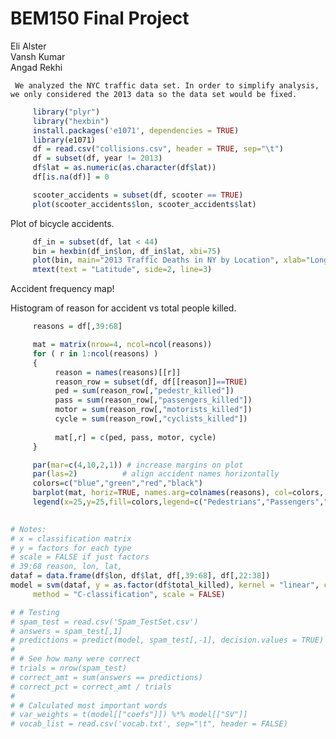 BEM150 Final Project
========================================================
Eli Alster  
Vansh Kumar  
Angad Rekhi  

     We analyzed the NYC traffic data set. In order to simplify analysis, we only considered the 2013 data so the data set would be fixed.
  
```r
     library("plyr")
     library("hexbin")
     install.packages('e1071', dependencies = TRUE)
     library(e1071)
     df = read.csv("collisions.csv", header = TRUE, sep="\t")
     df = subset(df, year != 2013)
     df$lat = as.numeric(as.character(df$lat))
     df[is.na(df)] = 0
```

```r
     scooter_accidents = subset(df, scooter == TRUE)
     plot(scooter_accidents$lon, scooter_accidents$lat)
```
Plot of bicycle accidents.

```r
     df_in = subset(df, lat < 44)
     bin = hexbin(df_in$lon, df_in$lat, xbi=75)
     plot(bin, main="2013 Traffic Deaths in NY by Location", xlab="Longitude", ylab="")
     mtext(text = "Latitude", side=2, line=3)
```
Accident frequency map!

Histogram of reason for accident vs total people killed.

```r
     reasons = df[,39:68]

     mat = matrix(nrow=4, ncol=ncol(reasons))
     for ( r in 1:ncol(reasons) ) 
     {
          reason = names(reasons)[[r]]
          reason_row = subset(df, df[[reason]]==TRUE)
          ped = sum(reason_row[,"pedestr_killed"])
          pass = sum(reason_row[,"passengers_killed"])
          motor = sum(reason_row[,"motorists_killed"])
          cycle = sum(reason_row[,"cyclists_killed"])
          
          mat[,r] = c(ped, pass, motor, cycle)
     }

     par(mar=c(4,10,2,1)) # increase margins on plot 
     par(las=2)          # align accident names horizontally
     colors=c("blue","green","red","black")
     barplot(mat, horiz=TRUE, names.arg=colnames(reasons), col=colors, main="2013 NYC Deaths by Kind of Accident", xlab="Number of Deaths", xlim=c(0,40), cex.names=0.5)
     legend(x=25,y=25,fill=colors,legend=c("Pedestrians","Passengers","Motorists","Cyclists"))
 
```

``` r

# Notes:
# x = classification matrix
# y = factors for each type
# scale = FALSE if just factors
# 39:68 reason, lon, lat, 
dataf = data.frame(df$lon, df$lat, df[,39:68], df[,22:38])
model = svm(dataf, y = as.factor(df$total_killed), kernel = "linear", cost = .1, 
     method = "C-classification", scale = FALSE)

# # Testing
# spam_test = read.csv('Spam_TestSet.csv')
# answers = spam_test[,1]
# predictions = predict(model, spam_test[,-1], decision.values = TRUE)
# 
# # See how many were correct
# trials = nrow(spam_test)
# correct_amt = sum(answers == predictions)
# correct_pct = correct_amt / trials
# 
# # Calculated most important words
# var_weights = t(model[["coefs"]]) %*% model[["SV"]]
# vocab_list = read.csv('vocab.txt', sep="\t", header = FALSE)

```

